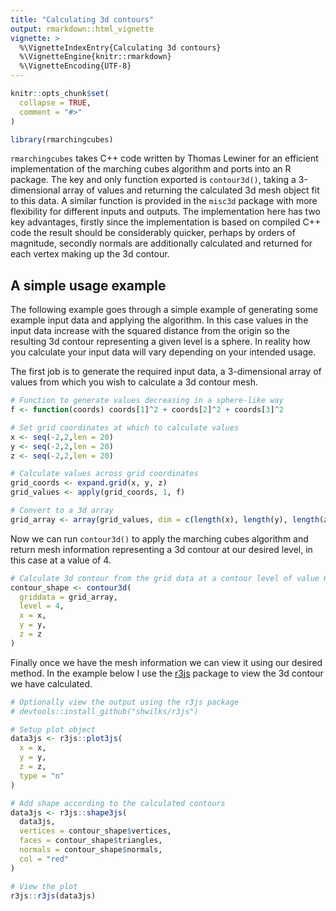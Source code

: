 ```yaml
---
title: "Calculating 3d contours"
output: rmarkdown::html_vignette
vignette: >
  %\VignetteIndexEntry{Calculating 3d contours}
  %\VignetteEngine{knitr::rmarkdown}
  %\VignetteEncoding{UTF-8}
---
```


```r
knitr::opts_chunk$set(
  collapse = TRUE,
  comment = "#>"
)
```

```r
library(rmarchingcubes)
```

`rmarchingcubes` takes C++ code written by Thomas Lewiner for an efficient implementation of the marching cubes algorithm and ports into an R package. The key and only function exported is `contour3d()`, taking a 3-dimensional array of values and returning the calculated 3d mesh object fit to this data. A similar function is provided in the `misc3d` package with more flexibility for different inputs and outputs. The implementation here has two key advantages, firstly since the implementation is based on compiled C++ code the result should be considerably quicker, perhaps by orders of magnitude, secondly normals are additionally calculated and returned for each vertex making up the 3d contour.

## A simple usage example
The following example goes through a simple example of generating some example input data and applying the algorithm.  In this case values in the input data increase with the squared distance from the origin so the resulting 3d contour representing a given level is a sphere. In reality how you calculate your input data will vary depending on your intended usage.

The first job is to generate the required input data, a 3-dimensional array of values from which you wish to calculate a 3d contour mesh.

```r
# Function to generate values decreasing in a sphere-like way
f <- function(coords) coords[1]^2 + coords[2]^2 + coords[3]^2

# Set grid coordinates at which to calculate values
x <- seq(-2,2,len = 20)
y <- seq(-2,2,len = 20)
z <- seq(-2,2,len = 20)

# Calculate values across grid coordinates
grid_coords <- expand.grid(x, y, z)
grid_values <- apply(grid_coords, 1, f)

# Convert to a 3d array
grid_array <- array(grid_values, dim = c(length(x), length(y), length(z)))
```

Now we can run `contour3d()` to apply the marching cubes algorithm and return mesh information representing a 3d contour at our desired level, in this case at a value of 4.

```r
# Calculate 3d contour from the grid data at a contour level of value 6
contour_shape <- contour3d(
  griddata = grid_array, 
  level = 4,
  x = x,
  y = y,
  z = z
)
```

Finally once we have the mesh information we can view it using our desired method. In the example below I use the [r3js](https://github.com/shwilks/r3js) package to view the 3d contour we have calculated.

```r
# Optionally view the output using the r3js package
# devtools::install_github("shwilks/r3js")

# Setup plot object
data3js <- r3js::plot3js(
  x = x,
  y = y,
  z = z,
  type = "n"
)

# Add shape according to the calculated contours
data3js <- r3js::shape3js(
  data3js,
  vertices = contour_shape$vertices,
  faces = contour_shape$triangles,
  normals = contour_shape$normals,
  col = "red"
)

# View the plot
r3js::r3js(data3js)
```
